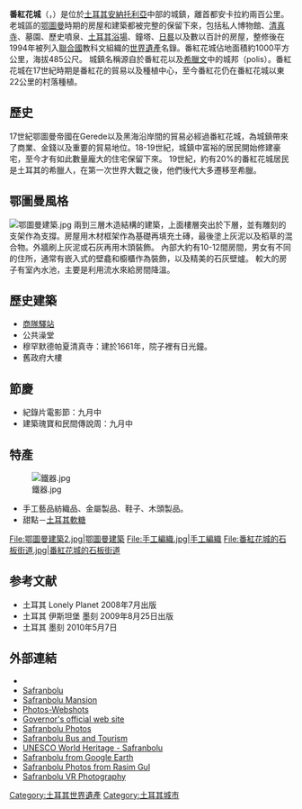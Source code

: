 {{coord|41|14|57.80|N|32|40|59.52|E|scale:50000|display=title}}
{{世界文化遺產概要表
| site_img = File:番紅花城.jpg|275px
| site_img_capt = 番紅花城
| site_img_width = 
| zh_name = 番紅花城
| en_name = Safranbolu
| country = {{TUR}}
| Region = 欧洲和北美地区
| criterion_c = i, iii, iv 448
| rg_year = 1994年
}}
'''番紅花城'''（{{Lang-el|Σαφράμπολις, Saframpolis}}，{{Lang-en|Safranbolu}}）是位於[[土耳其|土耳其]][[安納托利亞|安納托利亞]]中部的城鎮，離首都安卡拉約兩百公里。老城區的[[鄂圖曼|鄂圖曼]]時期的房屋和建築都被完整的保留下來，包括私人博物館、[[清真寺|清真寺]]、墓園、歷史噴泉、[[土耳其浴|土耳其浴場]]、鐘塔、[[日晷|日晷]]以及數以百計的房屋，整修後在1994年被列入[[聯合國|聯合國]]教科文組織的[[世界遺產|世界遺產]]名錄。番紅花城佔地面積約1000平方公里，海拔485公尺。
城鎮名稱源自於番紅花以及[[希臘文|希臘文]]中的城邦（polis）。番紅花城在17世紀時期是番紅花的貿易以及種植中心，至今番紅花仍在番紅花城以東22公里的村落種植。

==歷史==
17世紀鄂圖曼帝國在Gerede以及黑海沿岸間的貿易必經過番紅花城，為城鎮帶來了商業、金錢以及重要的貿易地位。18-19世紀，城鎮中富裕的居民開始修建豪宅，至今才有如此數量龐大的住宅保留下來。
19世紀，約有20%的番紅花城居民是土耳其的希臘人，在第一次世界大戰之後，他們後代大多遷移至希臘。

==鄂圖曼風格==
[[File:鄂圖曼建築.jpg|thumb]]
兩到三層木造結構的建築，上面樓層突出於下層，並有雕刻的支架作為支撐。房屋用木材框架作為基礎再填充土磚，最後塗上灰泥以及稻草的混合物。外牆刷上灰泥或石灰再用木頭裝飾。
內部大約有10-12間房間，男女有不同的住所，通常有嵌入式的壁龕和櫥櫃作為裝飾，以及精美的石灰壁爐。
較大的房子有室內水池，主要是利用流水來給房間降溫。

==歷史建築==
*[[商隊驛站|商隊驛站]]
*公共澡堂
*穆罕默德帕夏清真寺：建於1661年，院子裡有日光鐘。
*舊政府大樓

==節慶==
*紀錄片電影節：九月中
*建築瑰寶和民間傳說周：九月中

==特產==
[[File:鐵器.jpg|thumb]]
*手工藝品紡織品、金屬製品、鞋子、木頭製品。
*甜點－[[土耳其軟糖|土耳其軟糖]]

<gallery>
File:鄂圖曼建築2.jpg|鄂圖曼建築
File:手工編織.jpg|手工編織
File:番紅花城的石板街道.jpg|番紅花城的石板街道
</gallery>

==参考文献==
<div class="references-small">
<references></references>
</div>
*土耳其 Lonely Planet 2008年7月出版
*土耳其 伊斯坦堡 墨刻 2009年8月25日出版
*土耳其 墨刻 2010年5月7日

== 外部連結 ==
{{commons|Safranbolu}} 
*{{Wikivoyage-inline}}
*[https://web.archive.org/web/20120725084133/http://www.waitmeturkey.com/safranbolu-historical-city.html Safranbolu]
*[http://www.safirkonak.com Safranbolu Mansion] {{Wayback|url=http://www.safirkonak.com/ |date=20190908190822 }}
*[http://travel.webshots.com/album/563517785yFPDvs/Safranbolu Photos-Webshots] {{Wayback|url=http://travel.webshots.com/album/563517785yFPDvs/Safranbolu |date=20131214072939 }}
*[http://www.safranbolu.gov.tr/ Governor's official web site] {{Wayback|url=http://www.safranbolu.gov.tr/ |date=20131214071525 }}
*[https://web.archive.org/web/20120418091035/http://www.safranturizm.com/safranbolu_fotograflari.php Safranbolu Photos] {{tr icon}}
*[http://www.safranturizm.com Safranbolu Bus and Tourism] {{tr icon}}
*[http://whc.unesco.org/en/list/614 UNESCO World Heritage - Safranbolu] {{Wayback|url=http://whc.unesco.org/en/list/614 |date=20181226065417 }}
*[http://bbs.keyhole.com/ubb/download.php?Number=779313 Safranbolu from Google Earth]{{Dead link}}
*[http://travel.webshots.com/album/563284465dymfQM/ Safranbolu Photos from Rasim Gul] {{Wayback|url=http://travel.webshots.com/album/563284465dymfQM/ |date=20131214072941 }}
*[http://www.sanalfotograf.com/tag/safranbolu/ Safranbolu VR Photography] {{Wayback|url=http://www.sanalfotograf.com/tag/safranbolu/ |date=20131214080903 }}  

{{土耳其世界遺產}}
[[Category:土耳其世界遺產|Category:土耳其世界遺產]]
[[Category:土耳其城市|Category:土耳其城市]]